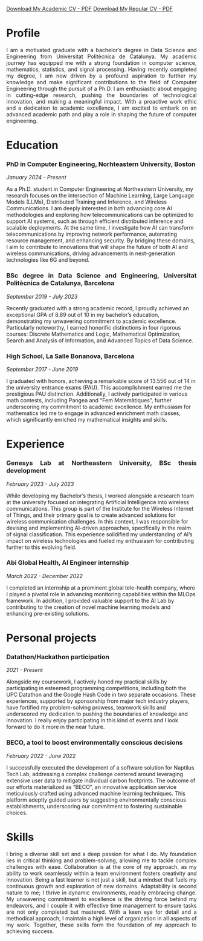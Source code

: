 [Download My Academic CV - PDF](./files/MiquelSirera_AcademicCV_Dec2024.pdf "Miquel Sirera's Academic CV"){.btn .btn-primary}
[Download My Regular CV - PDF](./files/MiquelSireraPerelloPhDNEU_Dec2024.pdf "Miquel Sirera's CV"){.btn .btn-primary}

::: panel-tabset
# Profile

::: {style="text-align:justify"}
I am a motivated graduate with a bachelor's degree in Data Science and Engineering from Universitat Politècnica de Catalunya. My academic journey has equipped me with a strong foundation in computer science, mathematics, statistics, and signal processing. Having recently completed my degree, I am now driven by a profound aspiration to further my knowledge and make significant contributions to the field of Computer Engineering through the pursuit of a Ph.D. I am enthusiastic about engaging in cutting-edge research, pushing the boundaries of technological innovation, and making a meaningful impact. With a proactive work ethic and a dedication to academic excellence, I am excited to embark on an advanced academic path and play a role in shaping the future of computer engineering.
:::

# Education {style="text-align:justify"}

### PhD in Computer Engineering, Norhteastern University, Boston {style="text-align:justify"}

*January 2024 - Present*

As a Ph.D. student in Computer Engineering at Northeastern University, my research focuses on the intersection of Machine Learning, Large Language Models (LLMs), Distributed Training and Inference, and Wireless Communications. I am deeply interested in both advancing core AI methodologies and exploring how telecommunications can be optimized to support AI systems, such as through efficient distributed inference and scalable deployments. At the same time, I investigate how AI can transform telecommunications by improving network performance, automating resource management, and enhancing security. By bridging these domains, I aim to contribute to innovations that will shape the future of both AI and wireless communications, driving advancements in next-generation technologies like 6G and beyond.

### BSc degree in Data Science and Engineering, Universitat Politècnica de Catalunya, Barcelona {style="text-align:justify"}

*September 2019 - July 2023*

Recently graduated with a strong academic record, I proudly achieved an exceptional GPA of 8.89 out of 10 in my bachelor's education, demonstrating my unwavering commitment to academic excellence. Particularly noteworthy, I earned honorific distinctions in four rigorous courses: Discrete Mathematics and Logic, Mathematical Optimization, Search and Analysis of Information, and Advanced Topics of Data Science.

### High School, La Salle Bonanova, Barcelona {style="text-align:justify"}

*September 2017 - June 2019*

I graduated with honors, achieving a remarkable score of 13.556 out of 14 in the university entrance exams (PAU). This accomplishment earned me the prestigious PAU distinction. Additionally, I actively participated in various math contests, including Pangea and "Fem Matemàtiques", further underscoring my commitment to academic excellence. My enthusiasm for mathematics led me to engage in advanced enrichment math classes, which significantly enriched my mathematical insights and skills.

# Experience {style="text-align:justify"}

### Genesys Lab at Northeastern University, BSc thesis development {style="text-align:justify"}

*February 2023 - July 2023*

While developing my Bachelor's thesis, I worked alongside a research team at the university focused on integrating Artificial Intelligence into wireless communications. This group is part of the Institute for the Wireless Internet of Things, and their primary goal is to create advanced solutions for wireless communication challenges. In this context, I was responsible for devising and implementing AI-driven approaches, specifically in the realm of signal classification. This experience solidified my understanding of AI's impact on wireless technologies and fueled my enthusiasm for contributing further to this evolving field.

### Abi Global Health, AI Engineer internship {style="text-align:justify"}

*March 2022 - December 2022*

I completed an internship at a prominent global tele-health company, where I played a pivotal role in advancing monitoring capabilities within the MLOps framework. In addition, I provided valuable support to the AI Lab by contributing to the creation of novel machine learning models and enhancing pre-existing solutions.

# Personal projects {style="text-align:justify"}

### Datathon/Hackathon participation {style="text-align:justify"}

*2021 - Present*

Alongside my coursework, I actively honed my practical skills by participating in esteemed programming competitions, including both the UPC Datathon and the Google Hash Code in two separate occasions. These experiences, supported by sponsorship from major tech industry players, have fortified my problem-solving prowess, teamwork skills and underscored my dedication to pushing the boundaries of knowledge and innovation. I really enjoy participating in this kind of events and I look forward to do it more in the near future.

### BECO, a tool to boost environmentally conscious decisions {style="text-align:justify"}

*February 2022 - June 2022*

I successfully executed the development of a software solution for Naptilus Tech Lab, addressing a complex challenge centered around leveraging extensive user data to mitigate individual carbon footprints. The outcome of our efforts materialized as "BECO", an innovative application service meticulously crafted using advanced machine learning techniques. This platform adeptly guided users by suggesting environmentally conscious establishments, underscoring our commitment to fostering sustainable choices.

# Skills {style="text-align:justify"}
::: {style="text-align:justify"}
I bring a diverse skill set and a deep passion for what I do. My foundation lies in critical thinking and problem-solving, allowing me to tackle complex challenges with ease. Collaboration is at the core of my approach, as my ability to work seamlessly within a team environment fosters creativity and innovation. Being a fast learner is not just a skill, but a mindset that fuels my continuous growth and exploration of new domains. Adaptability is second nature to me; I thrive in dynamic environments, readily embracing change. My unwavering commitment to excellence is the driving force behind my endeavors, and I couple it with effective time management to ensure tasks are not only completed but mastered. With a keen eye for detail and a methodical approach, I maintain a high level of organization in all aspects of my work. Together, these skills form the foundation of my approach to achieving success.
:::
:::